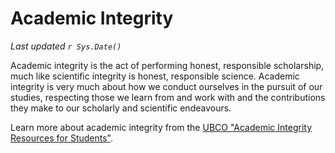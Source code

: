 # Academic Integrity

*Last updated `r Sys.Date()`*

Academic integrity is the act of performing honest, responsible scholarship, much like scientific integrity is honest, responsible science. Academic integrity is very much about how we conduct ourselves in the pursuit of our studies, respecting those we learn from and work with and the contributions they make to our scholarly and scientific endeavours.

Learn more about academic integrity from the [UBCO \"Academic Integrity Resources for Students\"](https://students.ok.ubc.ca/academic-success/learning-hub/online-resources/academic-integrity/).

